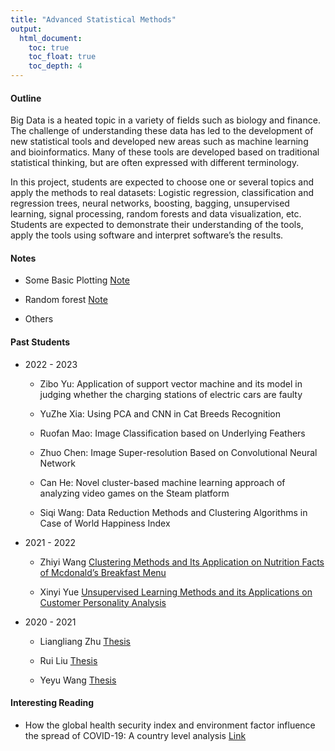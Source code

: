```yaml
---
title: "Advanced Statistical Methods"
output:
  html_document:
    toc: true
    toc_float: true
    toc_depth: 4
---
```



#### Outline

Big Data is a heated topic in a variety of fields such as biology and finance. The challenge of understanding these data has led to the development of new statistical tools and developed new areas such as machine learning and bioinformatics. Many of these tools are developed based on traditional statistical thinking, but are often expressed with different terminology.

In this project, students are expected to choose one or several topics and apply the methods to real datasets:
Logistic regression, classification and regression trees, neural networks, boosting, bagging, unsupervised learning, signal processing, random forests and data visualization, etc. Students are expected to demonstrate their understanding of the tools, apply the tools using software and interpret software’s the results.

#### Notes

  + Some Basic Plotting [Note](tt1.html)
  
  + Random forest [Note](randomforest.html)
  
  + Others
  
#### Past Students

  * 2022 - 2023
  
    + Zibo Yu: Application of support vector machine and its model in judging whether the charging stations of electric cars are faulty
    
    + YuZhe Xia: Using PCA and CNN in Cat Breeds Recognition
    
    + Ruofan Mao: Image Classification based on Underlying Feathers 
    
    + Zhuo Chen: Image Super-resolution Based on Convolutional Neural Network
    
    + Can He: Novel cluster-based machine learning approach of analyzing video games on the Steam platform
    
    + Siqi Wang: Data Reduction Methods and Clustering Algorithms in Case of World Happiness Index

  * 2021 - 2022
  
    + Zhiyi Wang [Clustering Methods and Its Application on Nutrition Facts of Mcdonald’s Breakfast Menu](1821891_Zhiyi Wang_2022.pdf)

    + Xinyi Yue [Unsupervised Learning Methods and its Applications on Customer Personality Analysis](1823376_Xinyi Yue_2022.pdf)

  * 2020 - 2021
    
    + Liangliang Zhu [Thesis](1718999_Liangliang Zhu_2021.pdf)
    
    + Rui Liu [Thesis](1718304_Rui Liu_2021.pdf)
    
    + Yeyu Wang [Thesis](1715617_Yeyu Wang_2021.pdf)
    
    
#### Interesting Reading

  * How the global health security index and environment factor influence the spread of COVID-19: A country level analysis [Link](https://www.sciencedirect.com/science/article/pii/S2352771421000252)